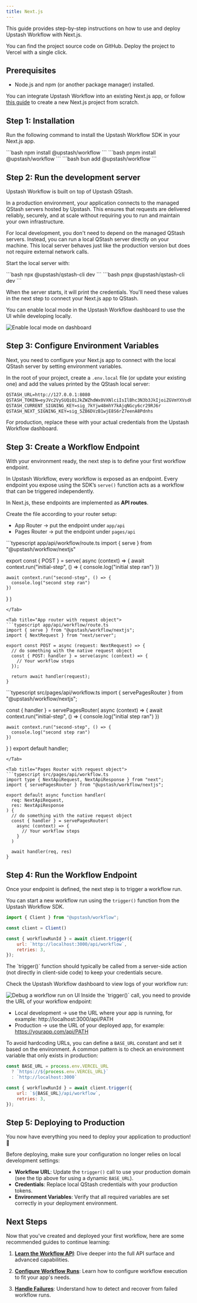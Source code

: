 ```yaml
---
title: Next.js
---
```


This guide provides step-by-step instructions on how to use and deploy Upstash Workflow with Next.js.

<Columns cols={2}>
<Card title="GitHub Repository" icon="github" href="https://github.com/upstash/workflow-js/tree/main/examples/nextjs" horizontal>
  You can find the project source code on GitHub.
</Card>
<Card title="Deploy With Vercel" icon="triangle" iconType="sharp-solid" href="https://vercel.com/new/clone?repository-url=https%3A%2F%2Fgithub.com%2Fupstash%2Fworkflow-js%2Ftree%2Fmain%2Fworkflow%2Fnextjs&env=QSTASH_TOKEN&envDescription=You%20can%20access%20this%20variable%20from%20Upstash%20Console%2C%20under%20QStash%20page.%20&project-name=workflow-nextjs&repository-name=workflow-nextjs&demo-title=Upstash%20Workflow%20Example&demo-description=A%20Next.js%20application%20utilizing%20Upstash%20Workflow" horizontal>
  Deploy the project to Vercel with a single click.
</Card>
</Columns>

## Prerequisites

- Node.js and npm (or another package manager) installed.

You can integrate Upstash Workflow into an existing Next.js app, or follow [this guide](https://nextjs.org/docs/app/getting-started/installation) to create a new Next.js project from scratch.

## Step 1: Installation

Run the following command to install the Upstash Workflow SDK in your Next.js app.

<Tabs>
  <Tab title="npm">
  ```bash
  npm install @upstash/workflow
  ```
  </Tab>
  <Tab title="pnpm">
  ```bash
  pnpm install @upstash/workflow
  ```
  </Tab>
  <Tab title="bun">
  ```bash
  bun add @upstash/workflow
  ```
  </Tab>
</Tabs>


## Step 2: Run the development server

Upstash Workflow is built on top of Upstash QStash.

In a production environment, your application connects to the managed QStash servers hosted by Upstash.
This ensures that requests are delivered reliably, securely, and at scale without requiring you to run and maintain your own infrastructure.

For local development, you don't need to depend on the managed QStash servers. Instead, you can run a local QStash server directly on your machine.
This local server behaves just like the production version but does not require external network calls.

Start the local server with:

<Tabs>
  <Tab title="npm">
  ```bash
  npx @upstash/qstash-cli dev
  ```
  </Tab>
  <Tab title="pnpm">
  ```bash
  pnpx @upstash/qstash-cli dev
  ```
  </Tab>
</Tabs>

When the server starts, it will print the credentials.
You'll need these values in the next step to connect your Next.js app to QStash.

You can enable local mode in the Upstash Workflow dashboard to use the UI while developing locally.

<Frame>
  <img src="/img/qstash-workflow/local-dev.png" alt="Enable local mode on dashboard" />
</Frame>

## Step 3: Configure Environment Variables

Next, you need to configure your Next.js app to connect with the local QStash server by setting environment variables.

In the root of your project, create a `.env.local` file (or update your existing one) and add the values printed by the QStash local server:

```txt
QSTASH_URL=http://127.0.0.1:8080
QSTASH_TOKEN=eyJVc2VySUQiOiJkZWZhdWx0VXNlciIsIlBhc3N3b3JkIjoiZGVmYXVsdFBhc3N3b3JkIn0=
QSTASH_CURRENT_SIGNING_KEY=sig_7kYjw48mhY7kAjqNGcy6cr29RJ6r
QSTASH_NEXT_SIGNING_KEY=sig_5ZB6DVzB1wjE8S6rZ7eenA8Pdnhs
```

<Tip>
  For production, replace these with your actual credentials from the Upstash Workflow dashboard.
</Tip>


## Step 3: Create a Workflow Endpoint

With your environment ready, the next step is to define your first workflow endpoint.

In Upstash Workflow, every workflow is exposed as an endpoint. 
Every endpoint you expose using the SDK’s `serve()` function acts as a workflow that can be triggered independently.

In Next.js, these endpoints are implemented as **API routes**.

Create the file according to your router setup:

- App Router → put the endpoint under `app/api`
- Pages Router → put the endpoint under `pages/api`

<Tabs>
<Tab title="App router">
```typescript app/api/workflow/route.ts
import { serve } from "@upstash/workflow/nextjs"

export const { POST } = serve(
  async (context) => {
    await context.run("initial-step", () => {
      console.log("initial step ran")
    })

    await context.run("second-step", () => {
      console.log("second step ran")
    })
  }
)
```
</Tab>

<Tab title="App router with request object">
```typescript app/api/workflow/route.ts
import { serve } from "@upstash/workflow/nextjs";
import { NextRequest } from "next/server";

export const POST = async (request: NextRequest) => {
  // do something with the native request object
  const { POST: handler } = serve(async (context) => {
    // Your workflow steps
  });

  return await handler(request);
}
```
</Tab>
<Tab title="Pages Router">
```typescript src/pages/api/workflow.ts
import { servePagesRouter } from "@upstash/workflow/nextjs";

const { handler } = servePagesRouter<string>(
  async (context) => {
    await context.run("initial-step", () => {
      console.log("initial step ran")
    })

    await context.run("second-step", () => {
      console.log("second step ran")
    })
  }
)
export default handler;
```
</Tab>

<Tab title="Pages Router with request object">
```typescript src/pages/api/workflow.ts
import type { NextApiRequest, NextApiResponse } from "next";
import { servePagesRouter } from "@upstash/workflow/nextjs";

export default async function handler(
  req: NextApiRequest,
  res: NextApiResponse
) {
  // do something with the native request object
  const { handler } = servePagesRouter(
    async (context) => {
      // Your workflow steps
    }
  )

  await handler(req, res)
}
```
</Tab>
</Tabs>

## Step 4: Run the Workflow Endpoint

Once your endpoint is defined, the next step is to trigger a workflow run.

You can start a new workflow run using the `trigger()` function from the Upstash Workflow SDK. 

```javascript
import { Client } from "@upstash/workflow";

const client = Client()

const { workflowRunId } = await client.trigger({
    url: `http://localhost:3000/api/workflow`,
    retries: 3,
});
```

<Info>
  The `trigger()` function should typically be called from a server-side action (not directly in client-side code) to keep your credentials secure.
</Info>

Check the Upstash Workflow dashboard to view logs of your workflow run:

<Frame>
  <img src="/img/qstash-workflow/run-view.png" alt="Debug a workflow run on UI" />
</Frame>

<Tip>
Inside the `trigger()` call, you need to provide the URL of your workflow endpoint:

- Local development → use the URL where your app is running, for example: http://localhost:3000/api/PATH
- Production → use the URL of your deployed app, for example: https://yourapp.com/api/PATH

To avoid hardcoding URLs, you can define a `BASE_URL` constant and set it based on the environment.
A common pattern is to check an environment variable that only exists in production:

```javascript
const BASE_URL = process.env.VERCEL_URL
  ? `https://${process.env.VERCEL_URL}`
  : `http://localhost:3000`

const { workflowRunId } = await client.trigger({
    url: `${BASE_URL}/api/workflow`,
    retries: 3,
});
```
</Tip>

## Step 5: Deploying to Production

You now have everything you need to deploy your application to production! 🎉

Before deploying, make sure your configuration no longer relies on local development settings:

- **Workflow URL**: Update the `trigger()` call to use your production domain (see the tip above for using a dynamic `BASE_URL`).
- **Credentials**: Replace local QStash credentials with your production tokens.
- **Environment Variables**: Verify that all required variables are set correctly in your deployment environment.

## Next Steps

Now that you've created and deployed your first workflow, here are some recommended guides to continue learning:

1. **[Learn the Workflow API](/workflow/basics/context)**: Dive deeper into the full API surface and advanced capabilities.

2. **[Configure Workflow Runs](/workflow/basics/client)**: Learn how to configure workflow execution to fit your app's needs.

3. **[Handle Failures](/workflow/howto/failures)**: Understand how to detect and recover from failed workflow runs.